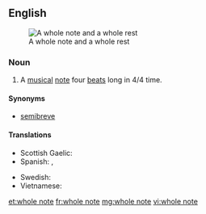 {{wikipedia}}
==English==
[[Image:Whole note and rest.svg|thumb|right|A whole note and a whole rest]]

===Noun===
{{en-noun}}

# {{music}} A [[musical]] [[note]] four [[beat]]s long in 4/4 time.

====Synonyms====
* {{qualifier|UK}} [[semibreve]]

====Translations====
{{trans-top|musical note four beats long}}
* Scottish Gaelic: {{t-|gd|punc cruinn|m}}
* Spanish: {{t-|es|semibreve|f}}, {{t-|es|redonda|f}}
{{trans-mid}}
* Swedish: {{t+|sv|helnot|c}}
* Vietnamese: {{t|vi|nốt tròn}}
{{trans-bottom}}

[[et:whole note]]
[[fr:whole note]]
[[mg:whole note]]
[[vi:whole note]]